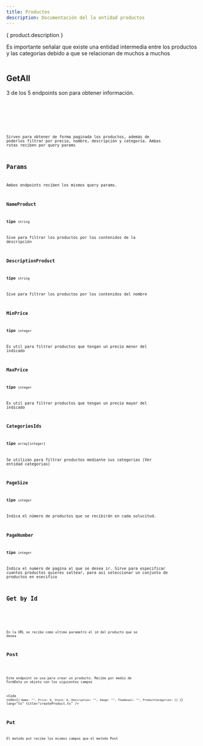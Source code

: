```yaml
---
title: Productos
description: Documentación del la entidad productos
---
```


{ product.description }

<Table infoTable={product} />

Es importante señalar que existe una entidad intermedia entre los productos y las categorías debido a que se relacionan de muchos a muchos

<Table infoTable={ProductCategory} />

## GetAll

3 de los 5 endpoints son para obtener información.

<Endpoint HTTPVerb="GET" badgeVariant="tip" urlText="/api/Product" />

<Code code={getAllProducts} title="getAllProducts.tsx" lang="json" />

<Endpoint HTTPVerb="GET" badgeVariant="tip" urlText="/api/Product/AllInfo" />

<Code code={getAllInfoProducts} title="getAllInfoProducts.tsx" lang="json" />

Sirven para obtener de forma paginada los productos, además de poderlos filtrar por precio, nombre, descripción y categoría. 
Ambas rutas reciben por query params

## Params

Ambos endpoints reciben los mismos query params.

### NameProduct

**tipo** `string`

Sive para filtrar los productos por los contenidos de la descripción

### DescriptionProduct

**tipo** `string`

Sive para filtrar los productos por los contenidos del nombre

### MinPrice

**tipo** `integer`

Es util para filtrar productos que tengan un precio menor del indicado

### MaxPrice

**tipo** `integer`

Es util para filtrar productos que tengan un precio mayor del indicado

### CategoriesIds

**tipo** `array[integer]`

Se utilizan para filtrar productos mediante sus categorias (Ver entidad categorias)

### PageSize

**tipo** `integer`

Indica el número de productos que se recibirán en cada solucitud. 

### PageNumber

**tipo** `integer`

Indica el numero de pagina al que se desea ir. Sirve para especificar cuantos productos quieres saltear, para así seleccionar un conjunto de productos en esecifico

## Get by Id

<Endpoint HTTPVerb="GET" badgeVariant="tip" urlText="/api/Product/{id}" />

<Code code={getById} title="getById.json" lang="JSON" />

En la URL se recibe como ultimo parametro el id del producto que se desea

## Post

<Endpoint HTTPVerb="POST" badgeVariant="success" urlText="/api/Product" />

Este endpoint se usa para crear un producto. Recibe por medio de FormData un objeto con los siguientes campos

<Code code={`{
    Name: "",
    Price: 0,
    Stock: 0,
    Description: "",
    Image: "",
    Thumbnail: "",
    ProductCategories: []
  }`} lang="ts" title="createProduct.ts"  />

## Put

<Endpoint HTTPVerb="PUT" badgeVariant="caution" urlText="/api/Product/update" />
El metodo put recibe los mismos campos que el metodo Post